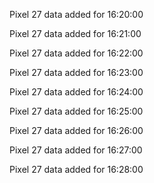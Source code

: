 Pixel 27 data added for 16:20:00

Pixel 27 data added for 16:21:00

Pixel 27 data added for 16:22:00

Pixel 27 data added for 16:23:00

Pixel 27 data added for 16:24:00

Pixel 27 data added for 16:25:00

Pixel 27 data added for 16:26:00

Pixel 27 data added for 16:27:00

Pixel 27 data added for 16:28:00

